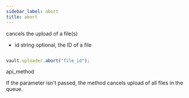 ```yaml
---
sidebar_label: abort
title: abort
---
```



          


<Short>
 cancels the upload of a file(s)


</Short>




* id	 string 		optional, the ID of a file


~~~js

vault.uploader.abort("file_id");

~~~
 api_method

<Descr>

If the parameter isn't passed, the method cancels upload of all files in the queue.




</Descr>

